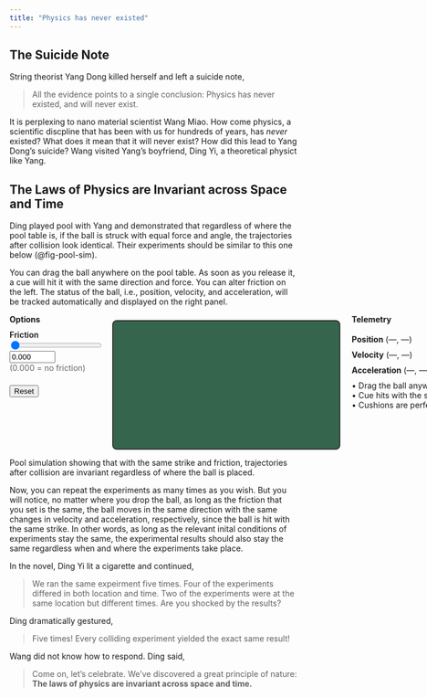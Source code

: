 ```yaml
---
title: "Physics has never existed"
---
```


## The Suicide Note

String theorist Yang Dong killed herself and left a suicide note, 

> All the evidence points to a single conclusion: Physics has never existed, and will never exist. 

It is perplexing to nano material scientist Wang Miao. How come physics, a scientific discpline that has been with us for hundreds of years, has *never* existed? What does it mean that it will never exist? How did this lead to Yang Dong's suicide? Wang visited Yang's boyfriend, Ding Yi, a theoretical physict like Yang. 

## The Laws of Physics are Invariant across Space and Time

Ding played pool with Yang and demonstrated that regardless of where the pool table is, if the ball is struck with equal force and angle, the trajectories after collision look identical. Their experiments should be similar to this one below (@fig-pool-sim). 

You can drag the ball anywhere on the pool table. As soon as you release it, a cue will hit it with the same direction and force. You can alter friction on the left. The status of the ball, i.e., position, velocity, and acceleration, will be tracked automatically and displayed on the right panel. 

::: {.cell}
::: {#fig-pool-sim .figure}
```{=html}
<link rel="stylesheet" href="/css/pool-sim.css">

<!-- Instance-specific style override: force a horizontal row -->
<style>
  /* Only affects this widget instance (#pool-1) */
  #pool-1.pool-sim { display:flex; gap:20px; align-items:flex-start; flex-wrap:nowrap; }
  #pool-1 .pool-col { display:flex; flex-direction:column; gap:10px; }
  #pool-1 .pool-left  { flex:0 0 160px; min-width:120px; }
  #pool-1 .pool-center{ flex:1 1 0;    min-width:400px; }
  #pool-1 .pool-right { flex:0 0 300px; min-width:180px; }

  /* Only stack on truly small screens */
  @media (max-width: 640px) {
    #pool-1.pool-sim { flex-wrap:wrap; }
    #pool-1 .pool-left, #pool-1 .pool-center, #pool-1 .pool-right { flex:1 1 100%; min-width:100%; }
  }

  /* Nice widths for the friction inputs */
  #pool-1 .pool-ctl input[type="number"] { width:6em; }
  #pool-1 .pool-ctl input[type="range"]  { width:100%; }
</style>

<div id="pool-1" class="pool-sim">
  <!-- Left: controls -->
  <div class="pool-col pool-left">
    <div style="font-weight:700">Options</div>

    <!-- Friction as per-frame multiplier -->
    <div class="pool-ctl">
      <label for="pool-1-friction-range" style="font-weight:600;">Friction</label>
      <input type="range" id="pool-1-friction-range" min="0.000" max="0.100" step="0.001" value="0.000">
      <div style="display:flex;align-items:center;gap:8px;">
        <input type="number" id="pool-1-friction-num" min="0.000" max="0.100" step="0.001" value="0.000">
      </div>
      <div>
        <span style="color:#666;">(0.000 = no friction)</span>
      </div>
    </div>

    <!-- Rest -->
    <div class="pool-ctl" style="margin-top:12px;">
      <button id="pool-1-reset" type="button">Reset</button>
    </div>
  </div>

  <!-- Center: canvas -->
  <div class="pool-col pool-center">
    <div class="pool-canvas-wrap"></div>
    <canvas
      id="pool-1-canvas"
      width="640" height="360"
      style="border:2px solid #333;background:#35654d;border-radius:8px;max-width:100%;height:auto;"
    ></canvas>
  </div>

  <!-- Right: telemetry -->
  <div class="pool-col pool-right" id="pool-1-info" style="">
    <div style="font-weight:700;margin-bottom:8px;">Telemetry</div>
    <div style = "text-align: left;"><strong>Position</strong> <span id="pool-1-pos">(—, —)</span></div>
    <div style = "text-align: left"><strong>Velocity</strong> <span id="pool-1-vel">(—, —)</span></div>
    <div style = "text-align: left"><strong>Acceleration</strong> <span id="pool-1-acc">(—, —)</span></div>
    <div style = "text-align: left" style="margin-top:8px;font-size:0.9em;color:#444;">
      • Drag the ball anywhere, then release.<br>
      • Cue hits with the same direction & force.<br>
      • Cushions are perfectly elastic.
    </div>
  </div>
</div>

<script src="/js/pool-sim.js"></script>
<script>
  PoolSimInit("pool-1");
</script>
```
Pool simulation showing that with the same strike and friction, trajectories after collision are invariant regardless of where the ball is placed.
:::
:::

Now, you can repeat the experiments as many times as you wish. But you will notice, no matter where you drop the ball, as long as the friction that you set is the same, the ball moves in the same direction with the same changes in velocity and acceleration, respectively, since the ball is hit with the same strike. In other words, as long as the relevant inital conditions of experiments stay the same, the experimental results should also stay the same regardless when and where the experiments take place. 

In the novel, Ding Yi lit a cigarette and continued, 

> We ran the same expeirment five times. Four of the experiments differed in both location and time. Two of the experiments were at the same location but different times. Are you shocked by the results?

Ding dramatically gestured,

> Five times! Every colliding experiment yielded the exact same result!

Wang did not know how to respond. Ding said, 

> Come on, let's celebrate. We've discovered a great principle of nature: **The laws of physics are invariant across space and time.** 


